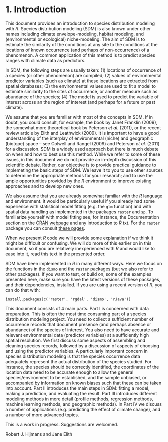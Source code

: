 # 1. Introduction

This document provides an introduction to species distribution modeling with *R*. Species distribution modeling (SDM) is also known under other names including climate envelope-modeling, habitat modeling, and (environmental or ecological) niche-modeling. The aim of SDM is to estimate the similarity of the conditions at any site to the conditions at the locations of known occurrence (and perhaps of non-occurrence) of a phenomenon. A common application of this method is to predict species ranges with climate data as predictors.  

In SDM, the following steps are usually taken: (1) locations of occurrence of a species (or other phenomenon) are compiled; (2) values of environmental predictor variables (such as climate) at these locations are extracted from spatial databases; (3) the environmental values are used to fit a model to estimate similarity to the sites of occurrence, or another measure such as abundance of the species; (4) The model is used to predict the variable of interest across an the region of interest (and perhaps for a future or past climate).

We assume that you are familiar with most of the concepts in SDM. If in doubt, you could consult, for example, the book by Janet Franklin (2009), the somewhat more theoretical book by Peterson *et al.* (2011), or the recent review article by Elith and Leathwick (2009). It is important to have a good understanding of the interplay of environmental (niche) and geographic (biotope) space – see Colwell and Rangel (2009) and Peterson *et al.* (2011) for a discussion. SDM is a widely used approach but there is much debate on when and how to best use this method. While we refer to some of these issues, in this document we do not provide an in-depth discussion of this scientific debate. Rather, our objective is to provide practical guidance to implemeting the basic steps of SDM. We leave it to you to use other sources to determine the appropriate methods for your research; and to use the ample opportunities provided by the *R* environment to improve existing approaches and to develop new ones. 

We also assume that you are already somewhat familiar with the *R* language and environment. It would be particularly useful if you already had some experience with statistical model fitting (e.g. the `glm` function) and with spatial data handling as implemented in the packages `raster` and `sp`. To familiarize yourself with model fitting see, for instance, the Documentation section on the [CRAN webpage](http://cran.r-project.org/) and any introduction to *R* txt. For the  `raster` package you can consult [these pages](../../spatial). 

When we present *R* code we will provide some explanation if we think it might be difficult or confusing. We will do more of this earlier on in this document, so if you are relatively inexperienced with *R* and would like to ease into it, read this text in the presented order.   

SDM have been implemented in *R* in many different ways. Here we focus on the functions in the `dismo` and the `raster` packages (but we also refer to other packages). If you want to test, or build on, some of the examples presented here, make sure you have the latest versions of these packages, and their dependencies, installed. If you are using a recent version of *R*, you can do that with: 

`install.packages(c('raster', 'rgdal', 'dismo', 'rJava'))`

This document consists of 4 main parts. Part I is concerned with data preparation. This is often the most time consuming part of a species distribution modeling project. You need to collect a sufficient number of occurrence records that document presence (and perhaps absence or abundance) of the species of interest. You also need to have accurate and relevant environmental data (predictor variables) at a sufficiently high spatial resolution. We first discuss some aspects of assembling and cleaning species records, followed by a discussion of aspects of choosing and using the predictor variables.  A particularly important concern in species distribution modeling is that the species occurrence data adequately represent the actual distribution of the species studied. For instance, the species should be correctly identified, the coordinates of the location data need to be accurate enough to allow the general species/environment to be established, and the sample unbiased, or accompanied by information on known biases such that these can be taken into account. Part II introduces the main steps in SDM: fitting a model, making a prediction, and evaluating the result. Part III introduces different modeling methods in more detail (profile methods, regression methods, machine learning methods, and geographic methods). In Part IV we discuss a number of applications (e.g. predicting the effect of climate change), and a number of more advanced topics. 

This is a work in progress. Suggestions are welcomed. 

Robert J. Hijmans and Jane Elith
